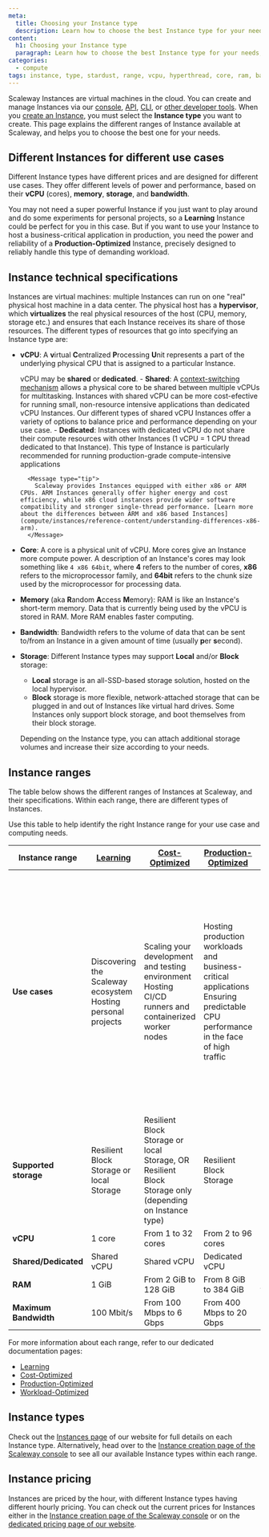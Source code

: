 ```yaml
---
meta:
  title: Choosing your Instance type
  description: Learn how to choose the best Instance type for your needs, whether you're looking to learn and test, launch something into production, or find something optimized for a specific type of workload.
content:
  h1: Choosing your Instance type
  paragraph: Learn how to choose the best Instance type for your needs, whether you're looking to learn and test, launch something into production, or find something optimized for a specific type of workload.
categories:
  - compute
tags: instance, type, stardust, range, vcpu, hyperthread, core, ram, bandwidth, dedicated, shared, memory, hypervisor, vm, storage, dev1, play2, gp1, pro2, ent1, gpu, arm, learning, development, production, production-optimized, cost-optimized, memory-optimized, storage-optimized
---
```


Scaleway Instances are virtual machines in the cloud. You can create and manage Instances via our [console](https://console.scaleway.com/), [API](https://www.scaleway.com/en/developers/api/), [CLI](https://www.scaleway.com/en/cli/), or [other developer tools](https://www.scaleway.com/en/developers/). When you [create an Instance](/compute/instances/how-to/create-an-instance/), you must select the **Instance type** you want to create. This page explains the different ranges of Instance available at Scaleway, and helps you to choose the best one for your needs.

## Different Instances for different use cases

Different Instance types have different prices and are designed for different use cases. They offer different levels of power and performance, based on their **vCPU** (cores), **memory**, **storage**, and **bandwidth**. 

You may not need a super powerful Instance if you just want to play around and do some experiments for personal projects, so a **Learning** Instance could be perfect for you in this case. But if you want to use your Instance to host a business-critical application in production, you need the power and reliability of a **Production-Optimized** Instance, precisely designed to reliably handle this type of demanding workload.

## Instance technical specifications

Instances are virtual machines: multiple Instances can run on one "real" physical host machine in a data center. The physical host has a **hypervisor**, which **virtualizes** the real physical resources of the host (CPU, memory, storage etc.) and ensures that each Instance receives its share of those resources. The different types of resources that go into specifying an Instance type are:

* **vCPU**: A **v**irtual **C**entralized **P**rocessing **U**nit represents a part of the underlying physical CPU that is assigned to a particular Instance.

    vCPU may be **shared** or **dedicated**.
        - **Shared**: A [context-switching mechanism](https://en.wikipedia.org/wiki/Context_switch) allows a physical core to be shared between multiple vCPUs for multitasking. Instances with shared vCPU can be more cost-efective for running small, non-resource intensive applications than dedicated vCPU Instances. Our different types of shared vCPU Instances offer a variety of options to balance price and performance depending on your use case.
        - **Dedicated**: Instances with dedicated vCPU do not share their compute resources with other Instances (1 vCPU = 1 CPU thread dedicated to that Instance). This type of Instance is particularly recommended for running production-grade compute-intensive applications

        <Message type="tip">
          Scaleway provides Instances equipped with either x86 or ARM CPUs. ARM Instances generally offer higher energy and cost efficiency, while x86 cloud instances provide wider software compatibility and stronger single-thread performance. [Learn more about the differences between ARM and x86 based Instances](compute/instances/reference-content/understanding-differences-x86-arm).
        </Message>

* **Core**: A core is a physical unit of vCPU. More cores give an Instance more compute power. A description of an Instance's cores may look something like `4 x86 64bit`, where **4** refers to the number of cores, **x86** refers to the microprocessor family, and **64bit** refers to the chunk size used by the microprocessor for processing data.

* **Memory** (aka **R**andom **A**ccess **M**emory): RAM is like an Instance's short-term memory. Data that is currently being used by the vPCU is stored in RAM. More RAM enables faster computing.

* **Bandwidth**: Bandwidth refers to the volume of data that can be sent to/from an Instance in a given amount of time (usually **p**er **s**econd).

* **Storage**: Different Instance types may support **Local** and/or **Block** storage:
    - **Local** storage is an all-SSD-based storage solution, hosted on the local hypervisor.
    - **Block** storage is more flexible, network-attached storage that can be plugged in and out of Instances like virtual hard drives. Some Instances only support block storage, and boot themselves from their block storage.

    Depending on the Instance type, you can attach additional storage volumes and increase their size according to your needs.

## Instance ranges

The table below shows the different ranges of Instances at Scaleway, and their specifications. Within each range, there are different types of Instances.

Use this table to help identify the right Instance range for your use case and computing needs.

| **Instance range**    | [Learning](/compute/instances/reference-content/learning/)     | [Cost-Optimized](/compute/instances/reference-content/cost-optimized/)                                   | [Production-Optimized](/compute/instances/reference-content/production-optimized/)                                                 | [Workload-Optimized](/compute/instances/reference-content/workload-optimized/)                                                                                                                                        |
|-----------------------|----------------------------------------------------------------|----------------------------------------------------------------------------------------------------------|------------------------------------------------------------------------------------------------------------------------------------|-------------------------------------------------------------------------------------------------------------------------------------------------------------------------------------------------------------------------|
| **Use cases**         | Discovering the Scaleway ecosystem<br />Hosting personal projects | Scaling your development and testing environment<br />Hosting CI/CD runners and containerized worker nodes | Hosting production workloads and business-critical applications<br />Ensuring predictable CPU performance in the face of high traffic | Hosting high-demanding analysis, in-memory calculation, big-data processing, high-performance or cache databases<br />Designed for high-performance web-serving, video encoding, machine learning, batch processing, CI/CD |
| **Supported storage** | Resilient Block Storage or local Storage                       | Resilient Block Storage or local Storage, OR   Resilient Block Storage only (depending on Instance type) | Resilient Block Storage                                                                                                            | Resilient Block Storage                                                                                                                                                                                                 |
| **vCPU**              | 1 core                                                         | From 1 to 32 cores                                                                                       | From 2 to 96 cores                                                                                                                 | From 2 to 64 cores                                                                                                                                                                                                      |
| **Shared/Dedicated**  | Shared vCPU                                                    | Shared vCPU                                                                                              | Dedicated vCPU                                                                                                                     | Dedicated vCPU                                                                                                                                                                                                          |
| **RAM**               | 1 GiB                                                          | From 2 GiB to 128 GiB                                                                                    | From 8 GiB to 384 GiB                                                                                                              | From 4 GiB to 512 GiB                                                                                                                                                                                                   |
| **Maximum Bandwidth** | 100 Mbit/s                                                     | From 100 Mbps to 6 Gbps                                                                                  | From 400 Mbps to 20 Gbps                                                                                                           | From 400 Mbps to 12.8 Gbps                                                                                                                                                                                              |

For more information about each range, refer to our dedicated documentation pages:
- [Learning](/compute/instances/reference-content/learning/)
- [Cost-Optimized](/compute/instances/reference-content/cost-optimized/)
- [Production-Optimized](/compute/instances/reference-content/production-optimized/)
- [Workload-Optimized](/compute/instances/reference-content/workload-optimized/)

## Instance types

Check out the [Instances page](https://www.scaleway.com/en/virtual-instances/) of our website for full details on each Instance type. Alternatively, head over to the [Instance creation page of the Scaleway console](https://console.scaleway.com/instance/servers/create) to see all our available Instance types within each range.

## Instance pricing

Instances are priced by the hour, with different Instance types having different hourly pricing. You can check out the current prices for Instances either in the [Instance creation page of the Scaleway console](https://console.scaleway.com/instance/servers/create) or on the [dedicated pricing page of our website](https://www.scaleway.com/en/pricing/?tags=available).
